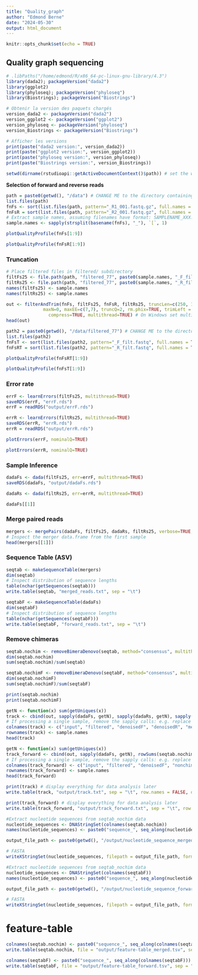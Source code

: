 ```yaml
---
title: "Quality_graph"
author: "Edmond Berne"
date: "2024-05-30"
output: html_document
---
```


```r
knitr::opts_chunk$set(echo = TRUE)
```

## Quality graph sequencing

```r
# .libPaths("/home/edmond/R/x86_64-pc-linux-gnu-library/4.3")
library(dada2); packageVersion("dada2")
library(ggplot2)
library(phyloseq); packageVersion("phyloseq")
library(Biostrings); packageVersion("Biostrings")
```

```r

# Obtenir la version des paquets chargés
version_dada2 <- packageVersion("dada2")
version_ggplot2 <- packageVersion("ggplot2")
version_phyloseq <- packageVersion("phyloseq")
version_Biostrings <- packageVersion("Biostrings")

# Afficher les versions
print(paste("dada2 version:", version_dada2))
print(paste("ggplot2 version:", version_ggplot2))
print(paste("phyloseq version:", version_phyloseq))
print(paste("Biostrings version:", version_Biostrings))

```

```r
setwd(dirname(rstudioapi::getActiveDocumentContext()$path)) # set the working directory to the location of this script
```


**Selection of forward and reverse reads**
```r
path = paste0(getwd(), "/data") # CHANGE ME to the directory containing the fastq files after unzipping.
list.files(path)
fnFs <- sort(list.files(path, pattern="_R1_001.fastq.gz", full.names = TRUE))
fnFsR = sort(list.files(path, pattern="_R2_001.fastq.gz", full.names = TRUE))
# Extract sample names, assuming filenames have format: SAMPLENAME_XXX.fastq
sample.names <- sapply(strsplit(basename(fnFs), "_"), `[`, 1)
```

```r
plotQualityProfile(fnFs[1:9])
```

```r
plotQualityProfile(fnFsR[1:9])
```

### Truncation

```r
# Place filtered files in filtered/ subdirectory
filtFs25 <- file.path(path, "filtered_77", paste0(sample.names, "_F_filt.fastq.gz"))
filtRs25 <- file.path(path, "filtered_77", paste0(sample.names, "_R_filt.fastq.gz"))
names(filtFs25) <- sample.names
names(filtRs25) <- sample.names

out <- filterAndTrim(fnFs, filtFs25, fnFsR, filtRs25, truncLen=c(250, 180),
              maxN=0, maxEE=c(7,7), truncQ=2, rm.phix=TRUE, trimLeft = c(23, 19), # remove primer with trimleft
                compress=TRUE, multithread=TRUE) # On Windows set multithread=FALSE
head(out)
```
```r
path2 = paste0(getwd(), "/data/filtered_77") # CHANGE ME to the directory containing the fastq files after unzipping.
list.files(path2)
fnFsT <- sort(list.files(path2, pattern="_F_filt.fastq", full.names = TRUE))
fnFsRT = sort(list.files(path2, pattern="_R_filt.fastq", full.names = TRUE))

plotQualityProfile(fnFsRT[1:9])
```

```r
plotQualityProfile(fnFsT[1:9])
```
### Error rate
```r
errF <- learnErrors(filtFs25, multithread=TRUE)
saveRDS(errF, "errF.rds")
errF = readRDS("output/errF.rds")

```
```r
errR <- learnErrors(filtRs25, multithread=TRUE)
saveRDS(errR, "errR.rds")
errR = readRDS("output/errR.rds")

```

``` r
plotErrors(errF, nominalQ=TRUE)
```

``` r
plotErrors(errR, nominalQ=TRUE)
```


### Sample Inference

```r
dadaFs <- dada(filtFs25, err=errF, multithread=TRUE)
saveRDS(dadaFs, "output/dadaFs.rds")
```

```r
dadaRs <- dada(filtRs25, err=errR, multithread=TRUE)
```

```r
dadaFs[[1]]
```

### Merge paired reads
```r
mergers <- mergePairs(dadaFs, filtFs25, dadaRs, filtRs25, verbose=TRUE, justConcatenate = TRUE)
# Inspect the merger data.frame from the first sample
head(mergers[[1]])
```

### Sequence Table (ASV)
```r
seqtab <- makeSequenceTable(mergers)
dim(seqtab)
# Inspect distribution of sequence lengths
table(nchar(getSequences(seqtab)))
write.table(seqtab, "merged_reads.txt", sep = "\t")
```

```r
seqtabF <- makeSequenceTable(dadaFs)
dim(seqtabF)
# Inspect distribution of sequence lengths
table(nchar(getSequences(seqtabF)))
write.table(seqtabF, "forward_reads.txt", sep = "\t")
```
### Remove chimeras
```r
seqtab.nochim <- removeBimeraDenovo(seqtab, method="consensus", multithread=TRUE, verbose=TRUE)
dim(seqtab.nochim)
sum(seqtab.nochim)/sum(seqtab)

seqtab.nochimF <- removeBimeraDenovo(seqtabF, method="consensus", multithread=TRUE, verbose=TRUE)
dim(seqtab.nochimF)
sum(seqtab.nochimF)/sum(seqtabF)
```

```r
print(seqtab.nochim)
print(seqtab.nochimF)

```

```r
getN <- function(x) sum(getUniques(x))
track <- cbind(out, sapply(dadaFs, getN), sapply(dadaRs, getN), sapply(mergers, getN), rowSums(seqtab.nochim))
# If processing a single sample, remove the sapply calls: e.g. replace sapply(dadaFs, getN) with getN(dadaFs)
colnames(track) <- c("input", "filtered", "denoisedF", "denoisedR", "merged", "nonchim")
rownames(track) <- sample.names
head(track)
```



```r
getN <- function(x) sum(getUniques(x))
track_forward <- cbind(out, sapply(dadaFs, getN), rowSums(seqtab.nochimF))
# If processing a single sample, remove the sapply calls: e.g. replace sapply(dadaFs, getN) with getN(dadaFs)
colnames(track_forward) <- c("input", "filtered", "denoisedF", "nonchim")
rownames(track_forward) <- sample.names
head(track_forward)
```

```r
print(track) # display everything for data analysis later
write.table(track, "output/track.txt", sep = "\t", row.names = FALSE, quote = FALSE)
```


```r
print(track_forward) # display everything for data analysis later
write.table(track_forward, "output/track_forward.txt", sep = "\t", row.names = FALSE, quote = FALSE)
```


```r
#Extract nucleotide sequences from seqtab_nochim data
nucleotide_sequences <- DNAStringSet(colnames(seqtab.nochim))
names(nucleotide_sequences) <- paste0("sequence_", seq_along(nucleotide_sequences))

output_file_path <- paste0(getwd(), "/output/nucleotide_sequence_merged.fasta")

# FASTA
writeXStringSet(nucleotide_sequences, filepath = output_file_path, format = "fasta")

#Extract nucleotide sequences from seqtab_nochim data
nucleotide_sequences <- DNAStringSet(colnames(seqtabF))
names(nucleotide_sequences) <- paste0("sequence_", seq_along(nucleotide_sequences))

output_file_path <- paste0(getwd(), "/output/nucleotide_sequence_forward.fasta")

# FASTA
writeXStringSet(nucleotide_sequences, filepath = output_file_path, format = "fasta")

```

# feature-table
```r
colnames(seqtab.nochim) <- paste0("sequence_", seq_along(colnames(seqtab.nochim)))
write.table(seqtab.nochim, file = "output/feature-table_merged.tsv", sep = "\t", quote = FALSE, row.names = TRUE)

colnames(seqtabF) <- paste0("sequence_", seq_along(colnames(seqtabF)))
write.table(seqtabF, file = "output/feature-table_forward.tsv", sep = "\t", quote = FALSE, row.names = TRUE)
```

